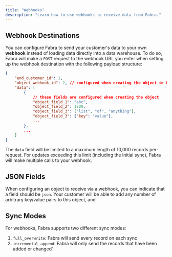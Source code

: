 ```yaml
---
title: "Webhooks"
description: "Learn how to use webhooks to receive data from Fabra."
---
```


## Webhook Destinations

You can configure Fabra to send your customer's data to your own **webhook** instead of loading data directly into a data warehouse.
To do so, Fabra will make a `POST` request to the webhook URL you enter when setting up the webhook destination with the following
payload structure:
```json
{
    "end_customer_id": 1,
    "object_webhook_id": 2, // configured when creating the object in Fabra
    "data": [
        {
            // these fields are configured when creating the object
            "object_field_1": "abc",
            "object_field_2": 1200,
            "object_field_3": ["list", "of", "anything"],
            "object_field_3": {"key": "value"},
            ...
        },
        ...
    ]
}
```

The `data` field will be limited to a maximum length of 10,000 records per-request. For updates exceeding this limit (including the initial sync),
Fabra will make multiple calls to your webhook.

## JSON Fields

When configuring an object to receive via a webhook, you can indicate that a field should be `json`.
Your customer will be able to add any number of arbitrary key/value pairs to this object, and 

## Sync Modes

For webhooks, Fabra supports two different sync modes:
1. `full_overwrite`: Fabra will send every record on each sync
2. `incremental_append`: Fabra will only send the records that have been added or changed`